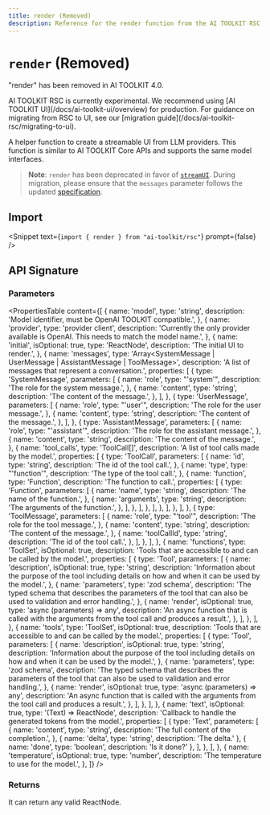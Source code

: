 ```yaml
---
title: render (Removed)
description: Reference for the render function from the AI TOOLKIT RSC
---
```


# `render` (Removed)

<Note type="warning">"render" has been removed in AI TOOLKIT 4.0.</Note>

<Note type="warning">
  AI TOOLKIT RSC is currently experimental. We recommend using [AI TOOLKIT
  UI](/docs/ai-toolkit-ui/overview) for production. For guidance on migrating
  from RSC to UI, see our [migration
  guide](/docs/ai-toolkit-rsc/migrating-to-ui).
</Note>

A helper function to create a streamable UI from LLM providers. This function is similar to AI TOOLKIT Core APIs and supports the same model interfaces.

> **Note**: `render` has been deprecated in favor of [`streamUI`](/docs/reference/ai-toolkit-rsc/stream-ui). During migration, please ensure that the `messages` parameter follows the updated [specification](/docs/reference/ai-toolkit-rsc/stream-ui#messages).

## Import

<Snippet text={`import { render } from "ai-toolkit/rsc"`} prompt={false} />

## API Signature

### Parameters

<PropertiesTable
  content={[
    {
      name: 'model',
      type: 'string',
      description: 'Model identifier, must be OpenAI TOOLKIT compatible.',
    },
    {
      name: 'provider',
      type: 'provider client',
      description:
        'Currently the only provider available is OpenAI. This needs to match the model name.',
    },
    {
      name: 'initial',
      isOptional: true,
      type: 'ReactNode',
      description: 'The initial UI to render.',
    },
    {
      name: 'messages',
      type: 'Array<SystemMessage | UserMessage | AssistantMessage | ToolMessage>',
      description: 'A list of messages that represent a conversation.',
      properties: [
        {
          type: 'SystemMessage',
          parameters: [
            {
              name: 'role',
              type: "'system'",
              description: 'The role for the system message.',
            },
            {
              name: 'content',
              type: 'string',
              description: 'The content of the message.',
            },
          ],
        },
        {
          type: 'UserMessage',
          parameters: [
            {
              name: 'role',
              type: "'user'",
              description: 'The role for the user message.',
            },
            {
              name: 'content',
              type: 'string',
              description: 'The content of the message.',
            },
          ],
        },
        {
          type: 'AssistantMessage',
          parameters: [
            {
              name: 'role',
              type: "'assistant'",
              description: 'The role for the assistant message.',
            },
            {
              name: 'content',
              type: 'string',
              description: 'The content of the message.',
            },
            {
              name: 'tool_calls',
              type: 'ToolCall[]',
              description: 'A list of tool calls made by the model.',
              properties: [
                {
                  type: 'ToolCall',
                  parameters: [
                    {
                      name: 'id',
                      type: 'string',
                      description: 'The id of the tool call.',
                    },
                    {
                      name: 'type',
                      type: "'function'",
                      description: 'The type of the tool call.',
                    },
                    {
                      name: 'function',
                      type: 'Function',
                      description: 'The function to call.',
                      properties: [
                        {
                          type: 'Function',
                          parameters: [
                            {
                              name: 'name',
                              type: 'string',
                              description: 'The name of the function.',
                            },
                            {
                              name: 'arguments',
                              type: 'string',
                              description: 'The arguments of the function.',
                            },
                          ],
                        },
                      ],
                    },
                  ],
                },
              ],
            },
          ],
        },
        {
          type: 'ToolMessage',
          parameters: [
            {
              name: 'role',
              type: "'tool'",
              description: 'The role for the tool message.',
            },
            {
              name: 'content',
              type: 'string',
              description: 'The content of the message.',
            },
            {
              name: 'toolCallId',
              type: 'string',
              description: 'The id of the tool call.',
            },
          ],
        },
      ],
    },
    {
      name: 'functions',
      type: 'ToolSet',
      isOptional: true,
      description:
        'Tools that are accessible to and can be called by the model.',
      properties: [
        {
          type: 'Tool',
          parameters: [
            {
              name: 'description',
              isOptional: true,
              type: 'string',
              description:
                'Information about the purpose of the tool including details on how and when it can be used by the model.',
            },
            {
              name: 'parameters',
              type: 'zod schema',
              description:
                'The typed schema that describes the parameters of the tool that can also be used to validation and error handling.',
            },
            {
              name: 'render',
              isOptional: true,
              type: 'async (parameters) => any',
              description:
                'An async function that is called with the arguments from the tool call and produces a result.',
            },
          ],
        },
      ],
    },
    {
      name: 'tools',
      type: 'ToolSet',
      isOptional: true,
      description:
        'Tools that are accessible to and can be called by the model.',
      properties: [
        {
          type: 'Tool',
          parameters: [
            {
              name: 'description',
              isOptional: true,
              type: 'string',
              description:
                'Information about the purpose of the tool including details on how and when it can be used by the model.',
            },
            {
              name: 'parameters',
              type: 'zod schema',
              description:
                'The typed schema that describes the parameters of the tool that can also be used to validation and error handling.',
            },
            {
              name: 'render',
              isOptional: true,
              type: 'async (parameters) => any',
              description:
                'An async function that is called with the arguments from the tool call and produces a result.',
            },
          ],
        },
      ],
    },
    {
      name: 'text',
      isOptional: true,
      type: '(Text) => ReactNode',
      description: 'Callback to handle the generated tokens from the model.',
      properties: [
        {
          type: 'Text',
          parameters: [
            {
              name: 'content',
              type: 'string',
              description: 'The full content of the completion.',
            },
            { name: 'delta', type: 'string', description: 'The delta.' },
            { name: 'done', type: 'boolean', description: 'Is it done?' },
          ],
        },
      ],
    },
    {
      name: 'temperature',
      isOptional: true,
      type: 'number',
      description: 'The temperature to use for the model.',
    },
  ]}
/>

### Returns

It can return any valid ReactNode.
